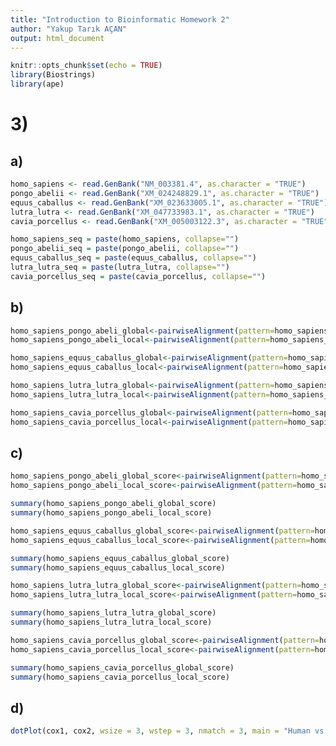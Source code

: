 ```yaml
---
title: "Introduction to Bioinformatic Homework 2"
author: "Yakup Tarık AÇAN"
output: html_document
---
```


```r
knitr::opts_chunk$set(echo = TRUE)
library(Biostrings)
library(ape)
```

# 3)

## a)

```r
homo_sapiens <- read.GenBank("NM_003381.4", as.character = "TRUE")
pongo_abelii <- read.GenBank("XM_024248829.1", as.character = "TRUE")
equus_caballus <- read.GenBank("XM_023633005.1", as.character = "TRUE")
lutra_lutra <- read.GenBank("XM_047733983.1", as.character = "TRUE")
cavia_porcellus <- read.GenBank("XM_005003122.3", as.character = "TRUE")

homo_sapiens_seq = paste(homo_sapiens, collapse="")
pongo_abelii_seq = paste(pongo_abelii, collapse="")
equus_caballus_seq = paste(equus_caballus, collapse="")
lutra_lutra_seq = paste(lutra_lutra, collapse="")
cavia_porcellus_seq = paste(cavia_porcellus, collapse="")
```

## b)

```r
homo_sapiens_pongo_abeli_global<-pairwiseAlignment(pattern=homo_sapiens_seq, subject=pongo_abelii_seq, type="global")
homo_sapiens_pongo_abeli_local<-pairwiseAlignment(pattern=homo_sapiens_seq, subject=pongo_abelii_seq, type="local")

homo_sapiens_equus_caballus_global<-pairwiseAlignment(pattern=homo_sapiens_seq, subject=equus_caballus_seq, type="global")
homo_sapiens_equus_caballus_local<-pairwiseAlignment(pattern=homo_sapiens_seq, subject=equus_caballus_seq, type="local")

homo_sapiens_lutra_lutra_global<-pairwiseAlignment(pattern=homo_sapiens_seq, subject=lutra_lutra_seq, type="global")
homo_sapiens_lutra_lutra_local<-pairwiseAlignment(pattern=homo_sapiens_seq, subject=lutra_lutra_seq, type="local")

homo_sapiens_cavia_porcellus_global<-pairwiseAlignment(pattern=homo_sapiens_seq, subject=cavia_porcellus_seq, type="global")
homo_sapiens_cavia_porcellus_local<-pairwiseAlignment(pattern=homo_sapiens_seq, subject=cavia_porcellus_seq, type="local")
```

## c)

```r
homo_sapiens_pongo_abeli_global_score<-pairwiseAlignment(pattern=homo_sapiens_seq, subject=pongo_abelii_seq, type="global",scoreOnly=TRUE)
homo_sapiens_pongo_abeli_local_score<-pairwiseAlignment(pattern=homo_sapiens_seq, subject=pongo_abelii_seq, type="local",scoreOnly=TRUE)

summary(homo_sapiens_pongo_abeli_global_score)
summary(homo_sapiens_pongo_abeli_local_score)
```


```r
homo_sapiens_equus_caballus_global_score<-pairwiseAlignment(pattern=homo_sapiens_seq, subject=equus_caballus_seq, type="global",scoreOnly=TRUE)
homo_sapiens_equus_caballus_local_score<-pairwiseAlignment(pattern=homo_sapiens_seq, subject=equus_caballus_seq, type="local",scoreOnly=TRUE)

summary(homo_sapiens_equus_caballus_global_score)
summary(homo_sapiens_equus_caballus_local_score)
```


```r
homo_sapiens_lutra_lutra_global_score<-pairwiseAlignment(pattern=homo_sapiens_seq, subject=lutra_lutra_seq, type="global",scoreOnly=TRUE)
homo_sapiens_lutra_lutra_local_score<-pairwiseAlignment(pattern=homo_sapiens_seq, subject=lutra_lutra_seq, type="local",scoreOnly=TRUE)

summary(homo_sapiens_lutra_lutra_global_score)
summary(homo_sapiens_lutra_lutra_local_score)
```


```r
homo_sapiens_cavia_porcellus_global_score<-pairwiseAlignment(pattern=homo_sapiens_seq, subject=cavia_porcellus_seq, type="global",scoreOnly=TRUE)
homo_sapiens_cavia_porcellus_local_score<-pairwiseAlignment(pattern=homo_sapiens_seq, subject=cavia_porcellus_seq, type="local",scoreOnly=TRUE)

summary(homo_sapiens_cavia_porcellus_global_score)
summary(homo_sapiens_cavia_porcellus_local_score)
```


## d)

```r
dotPlot(cox1, cox2, wsize = 3, wstep = 3, nmatch = 3, main = "Human vs Mouse Cox1 Dotplot\nwsize = 3, wstep = 3, nmatch = 3")
```
